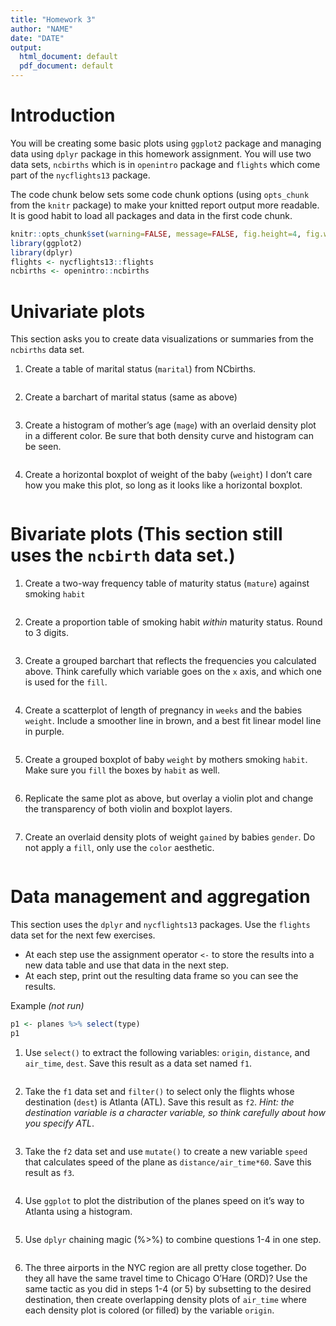 ```yaml
---
title: "Homework 3"
author: "NAME"
date: "DATE"
output:
  html_document: default
  pdf_document: default
---
```


# Introduction

You will be creating some basic plots using `ggplot2` package and managing data using `dplyr` package in this homework assignment. You will use two data sets, `ncbirths` which is in `openintro` package and `flights` which come part of the `nycflights13` package. 

The code chunk below sets some code chunk options (using `opts_chunk` from the `knitr` package) to make your knitted report output more readable. It is good habit to load all packages and data in the first code chunk. 

```r
knitr::opts_chunk$set(warning=FALSE, message=FALSE, fig.height=4, fig.width=5, fig.align='center') 
library(ggplot2)
library(dplyr)
flights <- nycflights13::flights
ncbirths <- openintro::ncbirths
```

# Univariate plots

This section asks you to create data visualizations or summaries from the `ncbirths` data set. 

1. Create a table of marital status (`marital`) from NCbirths. 

```r

```

2. Create a barchart of marital status (same as above)

```r

```

3. Create a histogram of mother's age (`mage`) with an overlaid density plot in a different color. Be sure that both density curve and histogram can be seen. 

```r

```

4. Create a horizontal boxplot of weight of the baby (`weight`)
I don't care how you make this plot, so long as it looks like a horizontal boxplot.

```r

```

# Bivariate plots (This section still uses the `ncbirth` data set.)

1. Create a two-way frequency table of maturity status (`mature`) against smoking `habit`

```r

```

2. Create a proportion table of smoking habit _within_ maturity status. Round to 3 digits. 

```r

```

3. Create a grouped barchart that reflects the frequencies you calculated above. Think carefully which variable goes on the `x` axis, and which one is used for the `fill`.

```r

```

4. Create a scatterplot of length of pregnancy in `weeks` and the babies `weight`. Include a smoother line in brown, and a best fit linear model line in purple.
    
```r

```
    
5. Create a grouped boxplot of baby `weight` by mothers smoking `habit`. Make sure you `fill` the boxes by `habit` as well. 

```r

```

6. Replicate the same plot as above, but overlay a violin plot and change the transparency of both violin and boxplot layers. 

```r

```

7. Create an overlaid density plots of weight `gained` by babies `gender`. Do not apply a `fill`, only use the `color` aesthetic. 

```r

```

# Data management and aggregation

This section uses the `dplyr` and `nycflights13` packages. Use the `flights` data set for the next few exercises. 

* At each step use the assignment operator `<-` to store the results into a new data table and use that data in the next step. 
* At each step, print out the resulting data frame so you can see the results. 

Example _(not run)_ 
```r
p1 <- planes %>% select(type)
p1
```

1. Use `select()` to extract the following variables: `origin`, `distance`, and `air_time`, `dest`. Save this result as a data set named `f1`. 
```r

```

2. Take the `f1` data set and `filter()` to select only the flights whose destination (`dest`) is Atlanta (ATL). Save this result as `f2`. _Hint: the destination variable is a character variable, so think carefully about how you specify ATL_. 

```r

```

3. Take the `f2` data set and use `mutate()` to create a new variable `speed` that calculates speed of the plane as `distance/air_time*60`. Save this result as `f3`. 
```r

```

4. Use `ggplot` to plot the distribution of the planes speed on it's way to Atlanta using a histogram. 
```r

```

5. Use `dplyr` chaining magic (%>%) to combine questions 1-4 in one step. 

```r

```

6. The three airports in the NYC region are all pretty close together. Do they all have the same travel time to Chicago O'Hare (ORD)? Use the same tactic as you did in steps 1-4 (or 5) by subsetting to the desired destination, then create overlapping density plots of `air_time` where each density plot is colored (or filled) by the variable `origin`.

```r

```